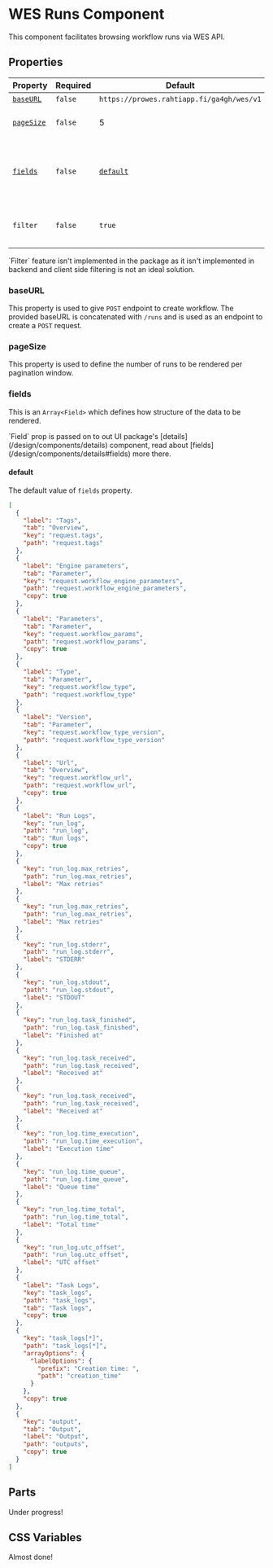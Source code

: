 
# WES Runs Component

<ComponentName
  tagName='ecc-client-ga4gh-wes-runs'
  reactTagName='ECCClientGa4ghWesRuns'
  version='0.0.1'
  beta
/>

This component facilitates browsing workflow runs via WES API.

<Runs />

## Properties

| Property                                              | Required | Default                                   | Type            | Description                                                   |
| ----------------------------------------------------- | -------- | ----------------------------------------- | --------------- | ------------------------------------------------------------- |
| [`baseURL`](#baseURL)                                 | `false`  | `https://prowes.rahtiapp.fi/ga4gh/wes/v1` | `String`        | Base URL                                                      |
| [`pageSize`](#pageSize)                               | `false`  | 5                                         | `Number`        | Number of runs per page                                       |
| [`fields`](../../design/components/details.md#fields) | `false`  | [`default`](#default)                     | `Array<Fields>` | Configuration based on which data will be rendered in groups. |
| `filter`                                              | `false`  | `true`                                    | `Boolean`       | Defines the rendering of the filter-by-state bar.             |

<Callout emoji='🙅' type='error'>
  `Filter` feature isn't implemented in the package as it isn't implemented in backend and client
  side filtering is not an ideal solution.
</Callout>

### baseURL

This property is used to give `POST` endpoint to create workflow. The provided baseURL is concatenated with `/runs` and is used as an endpoint to create a `POST` request.

### pageSize

This property is used to define the number of runs to be rendered per pagination window.

### fields

This is an `Array<Field>` which defines how structure of the data to be rendered.

<Callout emoji="🔁" type='info'>
  `Field` prop is passed on to out UI package's [details](/design/components/details) component,
  read about [fields](/design/components/details#fields) more there.
</Callout>

#### default

The default value of `fields` property.

```json
[
  {
    "label": "Tags",
    "tab": "Overview",
    "key": "request.tags",
    "path": "request.tags"
  },
  {
    "label": "Engine parameters",
    "tab": "Parameter",
    "key": "request.workflow_engine_parameters",
    "path": "request.workflow_engine_parameters",
    "copy": true
  },
  {
    "label": "Parameters",
    "tab": "Parameter",
    "key": "request.workflow_params",
    "path": "request.workflow_params",
    "copy": true
  },
  {
    "label": "Type",
    "tab": "Parameter",
    "key": "request.workflow_type",
    "path": "request.workflow_type"
  },
  {
    "label": "Version",
    "tab": "Parameter",
    "key": "request.workflow_type_version",
    "path": "request.workflow_type_version"
  },
  {
    "label": "Url",
    "tab": "Overview",
    "key": "request.workflow_url",
    "path": "request.workflow_url",
    "copy": true
  },
  {
    "label": "Run Logs",
    "key": "run_log",
    "path": "run_log",
    "tab": "Run logs",
    "copy": true
  },
  {
    "key": "run_log.max_retries",
    "path": "run_log.max_retries",
    "label": "Max retries"
  },
  {
    "key": "run_log.max_retries",
    "path": "run_log.max_retries",
    "label": "Max retries"
  },
  {
    "key": "run_log.stderr",
    "path": "run_log.stderr",
    "label": "STDERR"
  },
  {
    "key": "run_log.stdout",
    "path": "run_log.stdout",
    "label": "STDOUT"
  },
  {
    "key": "run_log.task_finished",
    "path": "run_log.task_finished",
    "label": "Finished at"
  },
  {
    "key": "run_log.task_received",
    "path": "run_log.task_received",
    "label": "Received at"
  },
  {
    "key": "run_log.task_received",
    "path": "run_log.task_received",
    "label": "Received at"
  },
  {
    "key": "run_log.time_execution",
    "path": "run_log.time_execution",
    "label": "Execution time"
  },
  {
    "key": "run_log.time_queue",
    "path": "run_log.time_queue",
    "label": "Queue time"
  },
  {
    "key": "run_log.time_total",
    "path": "run_log.time_total",
    "label": "Total time"
  },
  {
    "key": "run_log.utc_offset",
    "path": "run_log.utc_offset",
    "label": "UTC offset"
  },
  {
    "label": "Task Logs",
    "key": "task_logs",
    "path": "task_logs",
    "tab": "Task logs",
    "copy": true
  },
  {
    "key": "task_logs[*]",
    "path": "task_logs[*]",
    "arrayOptions": {
      "labelOptions": {
        "prefix": "Creation time: ",
        "path": "creation_time"
      }
    },
    "copy": true
  },
  {
    "key": "output",
    "tab": "Output",
    "label": "Output",
    "path": "outputs",
    "copy": true
  }
]
```

## Parts

<Callout emoji='🔨'>Under progress!</Callout>

## CSS Variables

<Callout emoji='👷'>Almost done!</Callout>
